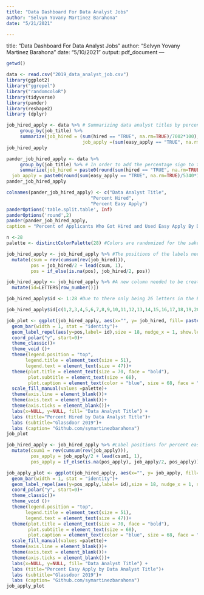 ---
title: "Data Dashboard For Data Analyst Jobs"
author: "Selvyn Yovany Martinez Barahona"
date: "5/21/2021"

---
title: "Data Dashboard For Data Analyst Jobs"
author: "Selvyn Yovany Martinez Barahona"
date: "5/10/2021"
output: pdf_document
---

```{R,echo= FALSE, include= FALSE}
getwd()
```

```{R, warning = FALSE, header = FALSE, message = FALSE, echo=FALSE }
data <- read.csv("2019_data_analyst_job.csv")  
library(ggplot2)
library("ggrepel")
library("randomcoloR")
library(tidyverse)
library(pander)
library(reshape2)
library (dplyr)
```

```{R, echo= FALSE, include= FALSE}
job_hired_apply <- data %>% # Summarizing data analyst titles by percent hired and percent easy apply
     group_by(job_title) %>% 
     summarize(job_hired = (sum(hired == "TRUE", na.rm=TRUE)/7002*100), 
                            job_apply =(sum(easy_apply == "TRUE", na.rm=TRUE)/5340*100))
job_hired_apply
```

```{R,echo= FALSE, include= FALSE}
pander_job_hired_apply <- data %>% 
     group_by(job_title) %>% # In order to add the percentage sign to the subsequent table, a different subset needed to be created. Adding a percentage sign converts numerical values to string values which makes working with the subset difficult. 
     summarize(job_hired = paste0(round(sum(hired == "TRUE", na.rm=TRUE)/7002*100, 2), "%"), 
  job_apply = paste0(round(sum(easy_apply == "TRUE", na.rm=TRUE)/5340*100,2), "%"))
pander_job_hired_apply
```

```{R,echo= FALSE}
colnames(pander_job_hired_apply) <- c("Data Analyst Title",
                               "Percent Hired", 
                               "Percent Easy Apply")
panderOptions('table.split.table', Inf) 
panderOptions('round',2)
pander(pander_job_hired_apply, 
caption = "Percent of Applicants Who Got Hired and Used Easy Apply By Data Analyst Title") 
``` 


```{R,echo= FALSE, include= FALSE}
n <-28
palette <- distinctColorPalette(28) #Colors are randomized for the sake of filling all values in the subsequent chart
```

```{R,echo= FALSE, include= FALSE}
job_hired_apply <- job_hired_apply %>% #The positions of the labels needed to be calculated so that the labels do not overlap when creating the pie chart
  mutate(csum = rev(cumsum(rev(job_hired))), 
         pos = job_hired/2 + lead(csum, 1),
         pos = if_else(is.na(pos), job_hired/2, pos))
```

```{R,echo= FALSE, include= FALSE}
job_hired_apply <- job_hired_apply %>% #A new column needed to be created in order to assign specific characters to our values. There was too much overlap in the values
  mutate(id=LETTERS[row_number()]) 
```

```{R,echo= FALSE, include= FALSE}
job_hired_apply$id <- 1:28 #Due to there only being 26 letters in the English Alphabet, numerical values needed to be assigned to then assign additional characters
```

```{R,echo= FALSE, include= FALSE}
job_hired_apply$id[c(1,2,3,4,5,6,7,8,9,10,11,12,13,14,15,16,17,18,19,20,21,22,23,24,25,26,27,28)] <- c("A", "B", "C","D","E", "F","G", "H","I", "J","K","L","M","N","O","P","Q","R","S","T","U","V","W","X", "Y","Z","Za","Zb") #Values assigned
```

```{R, fig.width=80, fig.height=78,echo= FALSE, warning = FALSE}
job_plot <- ggplot(job_hired_apply, aes(x="", y= job_hired, fill= paste0(id, ': ' ,job_title, '- ',  round(job_hired,2),'%'))) +
  geom_bar(width = 1, stat = "identity")+ 
  geom_label_repel(aes(y=pos,label= id),size = 18, nudge_x = 1, show.legend = FALSE) +
  coord_polar("y", start=0)+
  theme_classic()+
  theme_void ()+
  theme(legend.position = "top",
       legend.title = element_text(size = 51),
       legend.text = element_text(size = 47))+
  theme(plot.title = element_text(size = 70, face = "bold"),
        plot.subtitle = element_text(size = 68),
        plot.caption = element_text(color = "blue", size = 68, face = "italic")) +
  scale_fill_manual(values =palette)+
  theme(axis.line = element_blank())+
  theme(axis.text = element_blank())+
  theme(axis.ticks = element_blank())+
  labs(x=NULL, y=NULL, fill= "Data Analyst Title") +
  labs (title="Percent Hired by Data Analyst Title")+
  labs (subtitle="Glassdoor 2019")+
  labs (caption= "Github.com/symartinezbarahona") 
job_plot
```

```{R,echo= FALSE, include= FALSE}
job_hired_apply <- job_hired_apply %>% #Label positions for percent easy apply needed to be calculated
  mutate(csum1 = rev(cumsum(rev(job_apply))), 
         pos_apply = job_apply/2 + lead(csum1, 1),
         pos_apply = if_else(is.na(pos_apply), job_apply/2, pos_apply))
```

```{R, fig.width=80, fig.height=78,echo= FALSE, warning = FALSE}
job_apply_plot <- ggplot(job_hired_apply, aes(x="", y= job_apply, fill= paste0(id, ': ' ,job_title, '- ',  round(job_apply,2),'%'))) +
  geom_bar(width = 1, stat = "identity")+ 
  geom_label_repel(aes(y=pos_apply,label= id),size = 18, nudge_x = 1, show.legend = FALSE) +
  coord_polar("y", start=0)+
  theme_classic()+
  theme_void ()+
  theme(legend.position = "top",
       legend.title = element_text(size = 51),
       legend.text = element_text(size = 47))+
  theme(plot.title = element_text(size = 70, face = "bold"),
        plot.subtitle = element_text(size = 68),
        plot.caption = element_text(color = "blue", size = 68, face = "italic")) +
  scale_fill_manual(values =palette)+
  theme(axis.line = element_blank())+
  theme(axis.text = element_blank())+
  theme(axis.ticks = element_blank())+
  labs(x=NULL, y=NULL, fill= "Data Analyst Title") +
  labs (title="Percent Easy Apply by Data Analyst Title")+
  labs (subtitle="Glassdoor 2019")+
  labs (caption= "Github.com/symartinezbarahona")
job_apply_plot
```